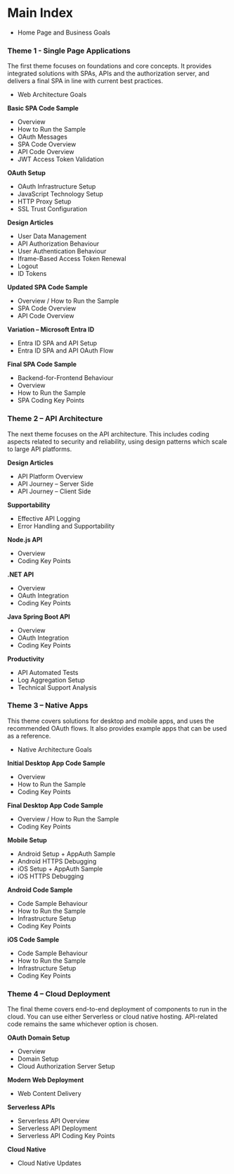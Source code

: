 # Main Index

- <Link href='/'>Home Page and Business Goals</Link>

### Theme 1 - Single Page Applications

The first theme focuses on foundations and core concepts. It provides integrated solutions with SPAs, APIs and the authorization server, and delivers a final SPA in line with current best practices.

- <Link href='/posts/web-architecture-goals'>Web Architecture Goals</Link>

**Basic SPA Code Sample**

- <Link href='/posts/basicspa-overview'>Overview</Link>
- <Link href='/posts/basicspa-execution'>How to Run the Sample</Link>
- <Link href='/posts/basicspa-oauthworkflow'>OAuth Messages</Link>
- <Link href='/posts/basicspa-codingkeypoints'>SPA Code Overview</Link>
- <Link href='/posts/basicapi-codingkeypoints'>API Code Overview</Link>
- <Link href='/posts/jwt-access-token-validation'>JWT Access Token Validation</Link>

**OAuth Setup**

- <Link href='/posts/oauth-infrastructure-setup'>OAuth Infrastructure Setup</Link>
- <Link href='/posts/web-technology-setup'>JavaScript Technology Setup</Link>
- <Link href='/posts/http-debugging-setup'>HTTP Proxy Setup</Link>
- <Link href='/posts/developer-ssl-setup'>SSL Trust Configuration</Link>

**Design Articles**

- <Link href='/posts/user-data'>User Data Management</Link>
- <Link href='/posts/api-authorization-design'>API Authorization Behaviour</Link>
- <Link href='/posts/federated-logins'>User Authentication Behaviour</Link>
- <Link href='/posts/user-sessions-and-token-renewal'>Iframe-Based Access Token Renewal</Link>
- <Link href='/posts/logout'>Logout</Link>
- <Link href='/posts/id-tokens'>ID Tokens</Link>

**Updated SPA Code Sample**

- <Link href='/posts/improved-spa-code-sample-overview'>Overview / How to Run the Sample</Link>
- <Link href='/posts/updated-spa-coding-key-points'>SPA Code Overview</Link>
- <Link href='/posts/updated-api-coding-key-points'>API Code Overview</Link>

**Variation – Microsoft Entra ID**

- <Link href='/posts/azure-active-directory-setup'>Entra ID SPA and API Setup</Link>
- <Link href='/posts/azure-ad-troubleshooting'>Entra ID SPA and API OAuth Flow</Link>

**Final SPA Code Sample**

- <Link href='/posts/spa-back-end-for-front-end'>Backend-for-Frontend Behaviour</Link>
- <Link href='/posts/final-spa-overview'>Overview</Link>
- <Link href='/posts/how-to-run-the-react-js-spa'>How to Run the Sample</Link>
- <Link href='/posts/reactjs-codingkeypoints'>SPA Coding Key Points</Link>

### Theme 2 – API Architecture

The next theme focuses on the API architecture. This includes coding aspects related to security and reliability, using design patterns which scale to large API platforms.

**Design Articles**

- <Link href='/posts/api-platform-design'>API Platform Overview</Link>
- <Link href='/posts/api-journey-server-side'>API Journey – Server Side</Link>
- <Link href='/posts/api-journey-client-side'>API Journey – Client Side</Link>

**Supportability**

- <Link href='/posts/effective-api-logging'>Effective API Logging</Link>
- <Link href='/posts/error-handling-and-supportability'>Error Handling and Supportability</Link>

**Node.js API**

- <Link href='/posts/api-architecture-node'>Overview</Link>
- <Link href='/posts/final-nodeapi-coding-key-points'>Coding Key Points</Link>

**.NET API**

- <Link href='/posts/net-core-code-sample-overview'>Overview</Link>
- <Link href='/posts/net-core-api-oauth-integration'>OAuth Integration</Link>
- <Link href='/posts/net-core-api-coding-model'>Coding Key Points</Link>

**Java Spring Boot API**

- <Link href='/posts/java-spring-boot-api-overview'>Overview</Link>
- <Link href='/posts/spring-boot-api-oauth-integration'>OAuth Integration</Link>
- <Link href='/posts/spring-boot-api-coding-model'>Coding Key Points</Link>

**Productivity**

- <Link href='/posts/api-automated-tests'>API Automated Tests</Link>
- <Link href='/posts/log-aggregation-setup'>Log Aggregation Setup</Link>
- <Link href='/posts/api-technical-support-analysis'>Technical Support Analysis</Link>

### Theme 3 – Native Apps

This theme covers solutions for desktop and mobile apps, and uses the recommended OAuth flows. It also provides example apps that can be used as a reference.

- <Link href='/posts/native-architecture-goals'>Native Architecture Goals</Link>

**Initial Desktop App Code Sample**

- <Link href='/posts/desktop-apps-overview'>Overview</Link>
- <Link href='/posts/desktop-app-how-to-run-the-code-sample'>How to Run the Sample</Link>
- <Link href='/posts/desktop-app-coding-key-points'>Coding Key Points</Link>

**Final Desktop App Code Sample**

- <Link href='/posts/final-desktop-sample-overview'>Overview / How to Run the Sample</Link>
- <Link href='/posts/final-desktop-app-coding-key-points'>Coding Key Points</Link>

**Mobile Setup**

- <Link href='/posts/android-setup'>Android Setup + AppAuth Sample</Link>
- <Link href='/posts/android-https-debugging'>Android HTTPS Debugging</Link>
- <Link href='/posts/ios-setup'>iOS Setup + AppAuth Sample</Link>
- <Link href='/posts/ios-https-debugging'>iOS HTTPS Debugging</Link>

**Android Code Sample**

- <Link href='/posts/android-code-sample-overview'>Code Sample Behaviour</Link>
- <Link href='/posts/basicandroidapp-execution'>How to Run the Sample</Link>
- <Link href='/posts/android-infrastructure-setup'>Infrastructure Setup</Link>
- <Link href='/posts/android-coding-key-points'>Coding Key Points</Link>

**iOS Code Sample**

- <Link href='/posts/ios-code-sample-overview'>Code Sample Behaviour</Link>
- <Link href='/posts/how-to-run-the-ios-code-sample'>How to Run the Sample</Link>
- <Link href='/posts/ios-code-sample-infrastructure'>Infrastructure Setup</Link>
- <Link href='/posts/ios-code-sample-coding-key-points'>Coding Key Points</Link>

### Theme 4 – Cloud Deployment

The final theme covers end-to-end deployment of components to run in the cloud. You can use either Serverless or cloud native hosting. API-related code remains the same whichever option is chosen.

**OAuth Domain Setup**

- <Link href='/posts/cloud-hosting'>Overview</Link>
- <Link href='/posts/cloud-domain-setup'>Domain Setup</Link>
- <Link href='/posts/managed-authorization-server-setup'>Cloud Authorization Server Setup</Link>

**Modern Web Deployment**

- <Link href='/posts/cdn-static-content-delivery'>Web Content Delivery</Link>

**Serverless APIs**

- <Link href='/posts/serverless-api-overview'>Serverless API Overview</Link>
- <Link href='/posts/serverless-api-deployment'>Serverless API Deployment</Link>
- <Link href='/posts/serverless-api-coding-model'>Serverless API Coding Key Points</Link>

**Cloud Native**

- <Link href='/posts/cloud--native-updates'>Cloud Native Updates</Link>
